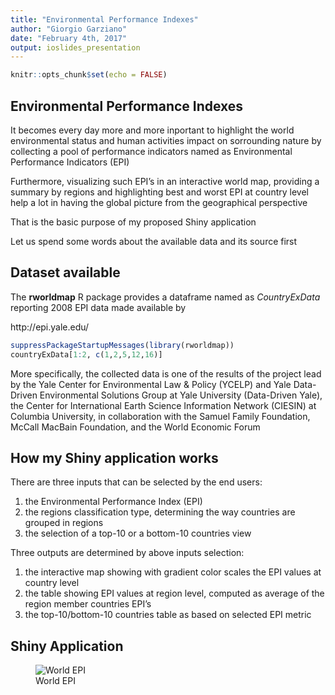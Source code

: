 ---
title: "Environmental Performance Indexes"
author: "Giorgio Garziano"
date: "February 4th, 2017"
output: ioslides_presentation
---

```{r setup, include=FALSE}
knitr::opts_chunk$set(echo = FALSE)
```

## Environmental Performance Indexes

It becomes every day more and more inportant to highlight the world environmental status and human activities impact on sorrounding nature by collecting a pool of performance indicators named as Environmental Performance Indicators (EPI)

Furthermore, visualizing such EPI's in an interactive world map, providing a summary by regions and highlighting best and worst EPI at country level help a lot in having the global picture from the geographical perspective

That is the basic purpose of my proposed Shiny application

Let us spend some words about the available data and its source first

## Dataset available

The **rworldmap** R package provides a dataframe named as *CountryExData* reporting 2008 EPI data made available by 

http://epi.yale.edu/

```{r, warning=FALSE}
suppressPackageStartupMessages(library(rworldmap))
countryExData[1:2, c(1,2,5,12,16)]
```

More specifically, the collected data is one of the results of the project lead by the Yale Center for Environmental Law & Policy (YCELP) and Yale Data-Driven Environmental Solutions Group at Yale University (Data-Driven Yale), the Center for International Earth Science Information Network (CIESIN) at Columbia University, in collaboration with the Samuel Family Foundation, McCall MacBain Foundation, and the World Economic Forum


## How my Shiny application works

There are three inputs that can be selected by the end users:

1. the Environmental Performance Index (EPI)
2. the regions classification type, determining the way countries are grouped in regions
3. the selection of a top-10 or a bottom-10 countries view

Three outputs are determined by above inputs selection:

1. the interactive map showing with gradient color scales the EPI values at country level
2. the table showing EPI values at region level, computed as average of the region member countries EPI's
3. the top-10/bottom-10 countries table as based on selected EPI metric


## Shiny Application

![World EPI](Snapshot3.png)
